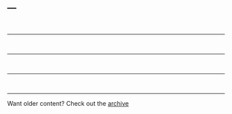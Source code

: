 ---
---

<script>
var mostRecentFour = ["dplyrGuestPost.html",
                      "statsvsdata.html",
                      "beamerPresentations.html",
                      "startRMarkdown.html"];

  function loadPost(ind, post){
  
  $("#post" + ind).load("../posts/" + post + " div.main-container",
    function(){
      $("#post" + ind).find(".navbar").remove();
      
      $("#post" + ind + " img").each(function(i, image){
        var source = $(image).attr("src")
        var doesMatch = source.indexOf("_files/") != -1;
        if(doesMatch){
          $(image).attr("src", "/posts/" + source);
        }
      });
      
      $('pre code').each(function(i, block) {
        hljs.highlightBlock(block);
      });
      
    });
  };
  
  $(document).ready(function(){
  
  loadPost(1, mostRecentFour[0]);
  loadPost(2, mostRecentFour[1]);
  loadPost(3, mostRecentFour[2]);
  loadPost(4, mostRecentFour[3]);
});
</script>

<div id='post1'></div>
<br><hr>
<div id='post2'></div>
<br><hr>
<div id='post3'></div>
<br><hr>
<div id='post4'></div>
<br><hr>

Want older content? Check out the [archive](/pages/archive.html)